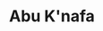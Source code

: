 ---
title: Abu K'nafa
image: ../images/abu-knafa.jpg
featured: false
tags:
    - dessert
    - food truck
    - canteen at midtown
description: Hand Crafted To Perfection, AbuKnafa Has The Authentic Recipe That Will Leave You Speechless!
phone: tel:734-883-0945
doordash: https://www.doordash.com/store/abuknafa-dearborn-32827413
apple: https://maps.apple.com/place?place-id=I79477745D5B8531C&address=720+Town+Center+Dr%2C+Dearborn%2C+MI++48126%2C+United+States&coordinate=42.3134028%2C-83.2260081&name=The+Canteen+at+Midtown&_provider=9902
google: https://maps.app.goo.gl/Aho311zzJKPVmYwX6
link: https://abuknafa.com/
instagram: https://www.instagram.com/abuknafa_
facebook: https://www.facebook.com/KnafaNotChanafa/
tiktok: https://www.tiktok.com/@abuknafa_
hours:
    sunday: Noon - 10pm
    monday: 11am - 11pm
    tuesday: 11am - 11pm
    wednesday: 11am - 11pm
    thursday: 11am - 11pm
    friday: 11am - Midnight
    saturday: Noon - Midnight
---